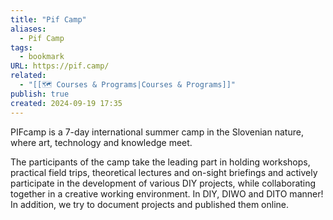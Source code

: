 ```yaml
---
title: "Pif Camp"
aliases:
  - Pif Camp
tags:
  - bookmark
URL: https://pif.camp/
related:
  - "[[🗺️ Courses & Programs|Courses & Programs]]"
publish: true
created: 2024-09-19 17:35
---
```




PIFcamp is a 7-day international summer camp in the Slovenian nature, where art, technology and knowledge meet.

The participants of the camp take the leading part in holding workshops, practical field trips, theoretical lectures and on-sight briefings and actively participate in the development of various DIY projects, while collaborating together in a creative working environment. In DIY, DIWO and DITO manner! In addition, we try to document projects and published them online.